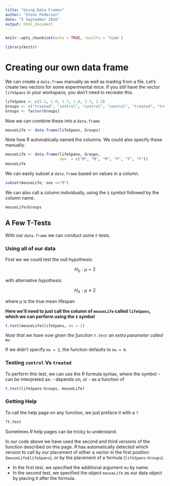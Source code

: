 ```yaml
---
title: "Using Data Frames"
author: "Steve Pederson"
date: "5 September 2016"
output: html_document
---
```


```r
knitr::opts_chunk$set(echo = TRUE, results = 'hide')
```

```r
library(knitr)
```

# Creating our own data frame

We can create a `data.frame` manually as well as loading from a file.
Let's create two vectors for some experimental mice.
If you still have the vector `lifeSpans` in your workspace, you don't need to recreate this.
```r
lifeSpans <- c(2.1, 1.9, 1.7, 1.8, 2.3, 2.5)
Groups <- c("treated", "control", "control", "control", "treated", "treated")
Groups <- factor(Groups)
```

Now we can combine these into a `data.frame`
```r
mouseLife <- data.frame(lifeSpans, Groups)
```

Note how R automatically named the columns.
We could also specify these manually.
 
```r
mouseLife <- data.frame(lifeSpans, Groups,
                        sex  = c("M", "M", "M", "F", "F", "F"))
mouseLife
```

We can easily subset a `data.frame` based on values in a column.

```r
subset(mouseLife, sex =="M")
```

We can also call a column individually, using the `$` symbol followed by the column name.

```r
mouseLife$Groups
```

## A Few T-Tests

With our `data.frame` we can conduct some $t$-tests.

### Using all of our data

First we we could test the null hypothesis:

$$
H_0: \mu = 2  
$$

with alternative hypothesis

$$
H_A: \mu \neq 2
$$

where $\mu$ is the true mean lifespan

**Here we'll need to just call the column of `mouseLife` called `lifeSpans`, which we can perform using the `$` symbol**

```r
t.test(mouseLife$lifeSpans, mu = 2)
```

*Note that we have now given the function `t.test` an extra parameter called `mu`*

If we didn't specify `mu = 2`, the function defaults to `mu = 0`.

### Testing `control` Vs `treated`

To perform this test, we can use the *R* formula syntax, where the symbol `~` can be interpreted as:
- depends on, or
- as a function of

```r
t.test(lifeSpans~Groups, mouseLife)
```

### Getting Help

To call the help page on any function, we just preface it with a `?`

```r
?t.test
```

Sometimes *R* help pages can be tricky to understand.

In our code above we have used the second and third versions of the function described on this page.
*R* has automatically detected which version to call by our placement of either a vector in the first position (`mouseLife$lifeSpans`), or by the placement of a formula (`lifeSpans~Groups`).

- In the first test, we specified the additional argument `mu` by name.
- In the second test, we specified the object `mouseLife` as our data object by placing it after the formula.


